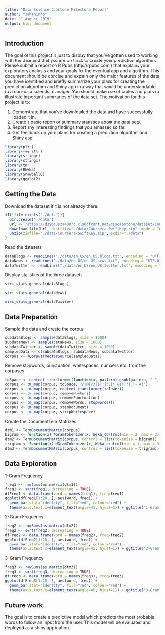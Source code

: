 ```yaml
---
title: "Data Science Capstone Milestone Report"
author: "Juhaninho"
date: "1 August 2019"
output: html_document
---
```


## Introduction

The goal of this project is just to display that you've gotten used to working with the data and that you are on track to create your prediction algorithm. Please submit a report on R Pubs (http://rpubs.com/) that explains your exploratory analysis and your goals for the eventual app and algorithm. This document should be concise and explain only the major features of the data you have identified and briefly summarize your plans for creating the prediction algorithm and Shiny app in a way that would be understandable to a non-data scientist manager. You should make use of tables and plots to illustrate important summaries of the data set. The motivation for this project is to: 

1. Demonstrate that you've downloaded the data and have successfully loaded it in.
2. Create a basic report of summary statistics about the data sets.
3. Report any interesting findings that you amassed so far.
4. Get feedback on your plans for creating a prediction algorithm and Shiny app.

```r
library(plyr)
library(magrittr)
library(stringr)
library(stringi)
library(tm)
library(RWeka)
library(SnowballC)
library(ggplot2)
```

## Getting the Data

Download the dataset if it is not already there.

```r
if(!file.exists("./data")){
  dir.create("./data")
  url <- "https://d396qusza40orc.cloudfront.net/dsscapstone/dataset/Coursera-SwiftKey.zip"
  download.file(Url, destfile="./data/Coursera-SwiftKey.zip", mode = "wb")
  unzip(zipfile="./data/Coursera-SwiftKey.zip", exdir="./data")
}
```

Read the datasets

```r
dataBlogs <- readLines("./data/en_US/en_US.blogs.txt", encoding = "UTF-8", skipNul = TRUE)
dataNews <- readLines("./data/en_US/en_US.news.txt", encoding = "UTF-8", skipNul = TRUE)
dataTwitter <- readLines("./data/en_US/en_US.twitter.txt", encoding = "UTF-8", skipNul = TRUE)
```

Display statistics of the three datasets

```r
stri_stats_general(dataBlogs)
```

```r
stri_stats_general(dataNews)
```

```r
stri_stats_general(dataTwitter)
```

## Data Preparation

Sample the data and create the corpus

```r
subdataBlogs <- sample(dataBlogs, size = 1000)
subdataNews <- sample(dataNews, size = 1000)
subdataTwitter <- sample(dataTwitter, size = 1000)
sampledData <- c(subdataBlogs, subdataNews, subdataTwitter)
corpus <- VCorpus(VectorSource(sampledData))
```

Remove stopwords, punctuation, whitespaces, numbers etc. from the corpuses

```r
toSpace <- content_transformer(function(x, pattern) gsub(pattern, " ", x))
corpus <- tm_map(corpus, toSpace, "/|@|//|$|:|:)|*|&|!|?|_|-|#|")
corpus <- tm_map(corpus, content_transformer(tolower))
corpus <- tm_map(corpus, removeNumbers)
corpus <- tm_map(corpus, removePunctuation)
corpus <- tm_map(corpus, removeWords, stopwords())
corpus <- tm_map(corpus, stemDocument)
corpus <- tm_map(corpus, stripWhitespace)
```

Create the DocumentTermMatrizes

```r
dtm1 <- TermDocumentMatrix(corpus)
bigram <- function(x) NGramTokenizer(x, Weka_control(min = 2, max = 2))
dtm2 <- TermDocumentMatrix(corpus, control = list(tokenize = bigram))
trigram <- function(x) NGramTokenizer(x, Weka_control(min = 3, max = 3))
dtm3 <- TermDocumentMatrix(corpus, control = list(tokenize = trigram))
```

## Data Exploration

1-Gram Frequency

```r
freq1 <- rowSums(as.matrix(dtm1))
freq1 <- sort(freq1, decreasing = TRUE)
dfFreq1 <- data.frame(word = names(freq1), freq=freq1)
ggplot(dfFreq1[1:20, ], aes(word, freq)) +
  geom_bar(stat="identity", fill="red", colour="red") +
  theme(axis.text.x=element_text(angle=45, hjust=1)) + ggtitle("1-Gram Frequency")
```

2-Gram Frequency

```r
freq2 <- rowSums(as.matrix(dtm2))
freq2 <- sort(freq2, decreasing = TRUE)
dfFreq2 <- data.frame(word = names(freq2), freq=freq2)
ggplot(dfFreq2[1:20, ], aes(word, freq)) +
  geom_bar(stat="identity", fill="red", colour="red") +
  theme(axis.text.x=element_text(angle=45, hjust=1)) + ggtitle("2-Gram Frequency")
```

3-Gram Frequency

```r
freq3 <- rowSums(as.matrix(dtm3))
freq3 <- sort(freq3, decreasing = TRUE)
dfFreq3 <- data.frame(word = names(freq3), freq=freq3)
ggplot(dfFreq3[1:20, ], aes(word, freq)) +
  geom_bar(stat="identity", fill="red", colour="red") +
  theme(axis.text.x=element_text(angle=45, hjust=1)) + ggtitle("3-Gram Frequency")
```

## Future work

The goal is to create a predictive model which predicts the most probable words to follow an input from the user. This model will be evaluated and deployed as a shiny application.
